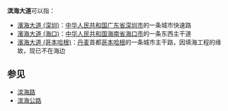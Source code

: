 '''滨海大道'''可以指：
*[[濱海大道_(深圳)|濱海大道 (深圳)]]：[[中华人民共和国|中华人民共和国]][[广东省|广东省]][[深圳市|深圳市]]的一条城市快速路
*[[濱海大道_(海口)|濱海大道 (海口)]]：[[中华人民共和国|中华人民共和国]][[海南省|海南省]][[海口市|海口市]]的一条东西主干道
*[[濱海大道_(哥本哈根)|濱海大道 (哥本哈根)]]：[[丹麦|丹麦]]首都[[哥本哈根|哥本哈根]]的一条城市主干路，因填海工程的缘故，现已不在海边
==参见==
*[[滨海路|滨海路]]
*[[滨海公路|滨海公路]]
{{disambiguation|cat=四字消歧义}}